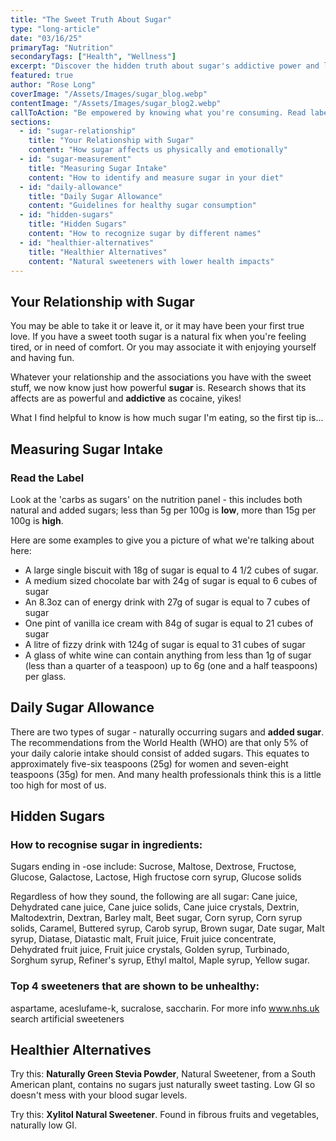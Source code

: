 ```yaml
---
title: "The Sweet Truth About Sugar"
type: "long-article"
date: "03/16/25"
primaryTag: "Nutrition"
secondaryTags: ["Health", "Wellness"]
excerpt: "Discover the hidden truth about sugar's addictive power and learn practical ways to identify, measure, and find healthier alternatives."
featured: true
author: "Rose Long"
coverImage: "/Assets/Images/sugar_blog.webp"
contentImage: "/Assets/Images/sugar_blog2.webp"
callToAction: "Be empowered by knowing what you're consuming. Read labels, understand sugar content, and make informed choices about the sweet stuff in your life."
sections:
  - id: "sugar-relationship"
    title: "Your Relationship with Sugar"
    content: "How sugar affects us physically and emotionally"
  - id: "sugar-measurement"
    title: "Measuring Sugar Intake"
    content: "How to identify and measure sugar in your diet"
  - id: "daily-allowance"
    title: "Daily Sugar Allowance"
    content: "Guidelines for healthy sugar consumption"
  - id: "hidden-sugars"
    title: "Hidden Sugars"
    content: "How to recognize sugar by different names"
  - id: "healthier-alternatives"
    title: "Healthier Alternatives"
    content: "Natural sweeteners with lower health impacts"
---
```


## Your Relationship with Sugar

You may be able to take it or leave it, or it may have been your first true love. If you have a sweet tooth sugar is a natural fix when you're feeling tired, or in need of comfort. Or you may associate it with enjoying yourself and having fun.

Whatever your relationship and the associations you have with the sweet stuff, we now know just how powerful **sugar** is. Research shows that its affects are as powerful and **addictive** as cocaine, yikes!

What I find helpful to know is how much sugar I'm eating, so the first tip is...

## Measuring Sugar Intake

### Read the Label

Look at the 'carbs as sugars' on the nutrition panel - this includes both natural and added sugars; less than 5g per 100g is **low**, more than 15g per 100g is **high**.

Here are some examples to give you a picture of what we're talking about here:

- A large single biscuit with 18g of sugar is equal to 4 1/2 cubes of sugar.
- A medium sized chocolate bar with 24g of sugar is equal to 6 cubes of sugar
- An 8.3oz can of energy drink with 27g of sugar is equal to 7 cubes of sugar
- One pint of vanilla ice cream with 84g of sugar is equal to 21 cubes of sugar
- A litre of fizzy drink with 124g of sugar is equal to 31 cubes of sugar
- A glass of white wine can contain anything from less than 1g of sugar (less than a quarter of a teaspoon) up to 6g (one and a half teaspoons) per glass.

## Daily Sugar Allowance

There are two types of sugar - naturally occurring sugars and **added sugar**. The recommendations from the World Health (WHO) are that only 5% of your daily calorie intake should consist of added sugars. This equates to approximately five-six teaspoons (25g) for women and seven-eight teaspoons (35g) for men. And many health professionals think this is a little too high for most of us.

## Hidden Sugars

### How to recognise sugar in ingredients:

Sugars ending in -ose include: Sucrose, Maltose, Dextrose, Fructose, Glucose, Galactose, Lactose, High fructose corn syrup, Glucose solids

Regardless of how they sound, the following are all sugar: Cane juice, Dehydrated cane juice, Cane juice solids, Cane juice crystals, Dextrin, Maltodextrin, Dextran, Barley malt, Beet sugar, Corn syrup, Corn syrup solids, Caramel, Buttered syrup, Carob syrup, Brown sugar, Date sugar, Malt syrup, Diatase, Diatastic malt, Fruit juice, Fruit juice concentrate, Dehydrated fruit juice, Fruit juice crystals, Golden syrup, Turbinado, Sorghum syrup, Refiner's syrup, Ethyl maltol, Maple syrup, Yellow sugar.

### Top 4 sweeteners that are shown to be unhealthy:

aspartame, aceslufame-k, sucralose, saccharin. For more info www.nhs.uk search artificial sweeteners

## Healthier Alternatives

Try this: **Naturally Green Stevia Powder**, Natural Sweetener, from a South American plant, contains no sugars just naturally sweet tasting. Low GI so doesn't mess with your blood sugar levels.

Try this: **Xylitol Natural Sweetener**. Found in fibrous fruits and vegetables, naturally low GI.
